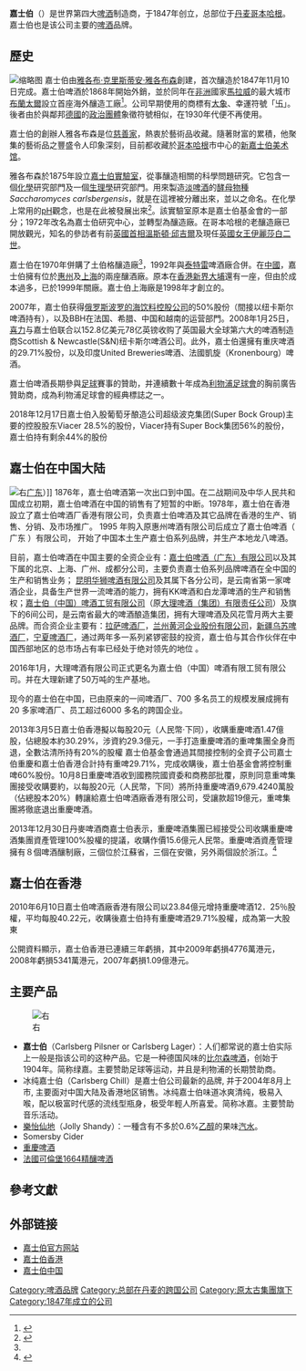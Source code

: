 {{noteTA
|T=zh-hans:嘉士伯; zh-hant:嘉士伯; zh-sg:皇帽;
|1=zh-hans:嘉士伯; zh-hant:嘉士伯; zh-sg:皇帽;
}}
{{Infobox company
| company_name = Carlsberg A/S
| company_logo = Carlsberg Group.png
| company_type = [[上市公司|上市公司]]（{{OMX|CSE1595|CARL A}}, {{OMXb|CSE1596|CARL B}}）
| company_slogan = Probably the best beer in the world
| foundation = {{start date and age|1847}}
| location =  {{DEN}}[[哥本哈根|哥本哈根]]
| founder = {{tsl|en|J. C. Jacobsen|雅各布·克里斯蒂安·雅各布森}}
| industry = [[飲料|飲料]]
| products = [[啤酒|啤酒]]、[[軟性飲料|軟性飲料]]
| revenue  =  600.5億[[丹麥克朗|丹麥克朗]]<small>（2010）</small><ref name="AR2010">{{cite web |url=http://www.carlsberggroup.com/Investor/DownloadCentre/Documents/Annual%20Report/Annual_report2010_English_Low.pdf |title=Annual Report 2010 |accessdate=3 March 2011 |publisher=Carlsberg Group |archive-date=2016-10-20 |archive-url=https://web.archive.org/web/20161020084508/http://www.carlsberggroup.com/investor/downloadcentre/Documents/Annual%20Report/Annual_report2010_English_Low.pdf |dead-url=no }}</ref>
| operating_income  =  102.5億丹麥克朗 <small>（2010）</small><ref name="AR2010" />
| net_income  =  53.51億丹麥克朗 <small>（2010）</small><ref name="AR2010" />
| assets  =  1442.3億丹麥克朗 <small>（2010年年底）</small><ref name="AR2010" />
| equity  =  696.3億丹麥克朗 <small>（2010年年底）</small><ref name="AR2010" />
| num_employees  =  41,400 <small>（[[full-time_equivalent|FTE]], average 2010）</small><ref name="AR2010" />
| subsid = [[可倫堡啤酒廠|可倫堡啤酒廠]]
| homepage  =  [http://www.carlsberg.com/ www.carlsberg.com]
}}
'''嘉士伯'''（{{lang|da|Carlsberg}}）是世界第四大[[啤酒|啤酒]]制造商，于1847年创立，总部位于[[丹麦|丹麦]][[哥本哈根|哥本哈根]]。嘉士伯也是该公司主要的[[啤酒|啤酒]]品牌。

== 歷史 ==
[[File:J_C_Jacobsen.jpg|缩略图]]
嘉士伯由[[雅各布·克里斯蒂安·雅各布森|雅各布·克里斯蒂安·雅各布森]]創建，首次釀造於1847年11月10日完成。嘉士伯啤酒於1868年開始外銷，並於同年在[[非洲|非洲]]國家[[馬拉威|馬拉威]]的最大城市[[布蘭太爾_(馬拉威)|布蘭太爾]]設立首座海外釀造工廠<ref name="autogenerated2">{{Cite web |url=http://www.carlsberggroup.com/Company/Timeline/Pages/History.aspx |title=Carlsberg – The Carlsberg History<!-- Bot generated title --> |accessdate=2011-01-23 |archive-date=2008-02-13 |archive-url=https://web.archive.org/web/20080213062037/http://www.carlsberggroup.com/Company/Timeline/Pages/History.aspx |dead-url=no }}</ref>。公司早期使用的商標有[[大象|大象]]、幸運符號「[[卐|卐]]」。後者由於與鄰邦[[德國|德國]]的[[納粹黨|政治團體]]象徵符號相似，在1930年代便不再使用。

嘉士伯的創辦人雅各布森是位[[慈善家|慈善家]]，熱衷於藝術品收藏。隨著財富的累積，他聚集的藝術品之豐盛令人印象深刻，目前都收藏於[[哥本哈根|哥本哈根]]市中心的[[新嘉士伯美术馆|新嘉士伯美术馆]]。

雅各布森於1875年設立[[嘉士伯實驗室|嘉士伯實驗室]]，從事釀造相關的科學問題研究。它包含一個[[化學|化學]]研究部門及一個[[生理學|生理學]]研究部門。用來製造[[淡啤酒|淡啤酒]]的[[酵母|酵母]][[物種|物種]]''Saccharomyces carlsbergensis''，就是在這裡被分離出來，並以之命名。在化學上常用的[[pH|pH]]觀念，也是在此被發展出來<ref name=euchems>{{cite web|url=http://www.euchems.org/Distinguished/20thCentury/sorensen.asp|title=Sørensen, Søren Peter Lauritz (1868–1939)|accessdate=2007-01-09|work=100 Distinguished European Chemists|publisher=European Association for Chemical and Molecular Sciences|deadurl=yes|archiveurl=https://web.archive.org/web/20061004013146/http://www.euchems.org/Distinguished/20thCentury/sorensen.asp|archivedate=2006-10-04}}</ref>。該實驗室原本是嘉士伯基金會的一部分；1972年改名為嘉士伯研究中心，並轉型為釀造廠。在哥本哈根的老釀造廠已開放觀光，知名的參訪者有前[[英國首相|英國首相]][[溫斯頓·邱吉爾|溫斯頓·邱吉爾]]及現任[[英國女王|英國女王]][[伊麗莎白二世|伊麗莎白二世]]。

嘉士伯在1970年併購了土伯格釀造廠<ref name="autogenerated2" />，1992年與[[泰特雷|泰特雷]]啤酒廠合併。在[[中國|中國]]，嘉士伯擁有位於[[惠州|惠州]]及[[上海|上海]]的兩座釀酒廠。原本在[[香港|香港]][[新界|新界]][[大埔_(香港)|大埔]]還有一座，但由於成本過多，已於1999年關廠。嘉士伯上海廠是1998年才創立的。

2007年，嘉士伯获得[[俄罗斯|俄罗斯]][[波罗的海饮料控股公司|波罗的海饮料控股公司]]的50%股份（間接以纽卡斯尔啤酒持有），以及BBH在法国、希腊、中国和越南的运营部門。2008年1月25日，[[喜力|喜力]]与嘉士伯联合以152.8亿美元78亿英镑收购了英国最大全球第六大的啤酒制造商Scottish & Newcastle(S&N)纽卡斯尔啤酒公司。此外，嘉士伯還擁有重庆啤酒的29.71%股份，以及印度United Breweries啤酒、法國凱旋（Kronenbourg）啤酒。

嘉士伯啤酒長期參與[[足球|足球]]賽事的贊助，并連續數十年成為[[利物浦足球會|利物浦足球會]]的胸前廣告贊助商，成為利物浦足球會的經典標誌之一。

2018年12月17日嘉士伯入股葡萄牙酿造公司超级波克集团(Super Bock Group)主要的控股股东Viacer 28.5%的股份，Viacer持有Super Bock集团56%的股份，嘉士伯持有剩余44%的股份

== 嘉士伯在中国大陆 ==
[[File:Carlsberg_beer.jpg|右]][[广东省|广东]]）]]
1876年，嘉士伯啤酒第一次出口到中国。在二战期间及中华人民共和国成立初期，嘉士伯啤酒在中国的销售有了短暂的中断。1978年，嘉士伯在香港設立了嘉士伯啤酒厂香港有限公司，负责嘉士伯啤酒及其它品牌在香港的生产、销售、分销、及市场推广。 1995 年购入原惠州啤酒有限公司后成立了嘉士伯啤酒（ 广东 ）有限公司， 开始了中国本土生产嘉士伯系列品牌，并生产本地龙八啤酒。

目前，嘉士伯啤酒在中国主要的全资企业有：[[嘉士伯啤酒（广东）|嘉士伯啤酒（广东）有限公司]]以及其下属的北京、上海、广州、成都分公司，主要负责嘉士伯系列品牌啤酒在全中国的生产和销售业务； [[昆明华狮啤酒有限公司|昆明华狮啤酒有限公司]]及其属下各分公司，是云南省第一家啤酒企业，具备生产世界一流啤酒的能力，拥有KK啤酒和白龙潭啤酒的生产和销售权；[[嘉士伯（中国）啤酒工贸有限公司|嘉士伯（中国）啤酒工贸有限公司]]（原[[大理啤酒（集团）有限责任公司|大理啤酒（集团）有限责任公司]]）及旗下的6间公司，是云南省最大的啤酒酿造集团，拥有大理啤酒及风花雪月两大主要品牌。而合资企业主要有：[[拉萨啤酒厂|拉萨啤酒厂]]，[[兰州黄河企业股份有限公司|兰州黄河企业股份有限公司]]，[[新疆乌苏啤酒厂|新疆乌苏啤酒厂]]，[[宁夏啤酒厂|宁夏啤酒厂]]，通过两年多一系列紧锣密鼓的投资，嘉士伯与其合作伙伴在中国西部地区的总市场占有率已经处于绝对领先的地位 。

2016年1月，大理啤酒有限公司正式更名为嘉士伯（中国）啤酒有限工贸有限公司。并在大理新建了50万吨的生产基地。

现今的嘉士伯在中国，已由原来的一间啤酒厂、700 多名员工的规模发展成拥有 20 多家啤酒厂、员工超过6000 多名的跨国企业。

2013年3月5日嘉士伯香港擬以每股20元（人民幣‧下同），收購重慶啤酒1.47億股，佔總股本約30.29%，涉資約29.3億元，一手打造重慶啤酒的重啤集團全身而退，全數沽清所持有20%的股權
嘉士伯基金會通過其間接控制的全資子公司嘉士伯重慶和嘉士伯香港合計持有重啤29.71%，完成收購後，嘉士伯基金會將控制重啤60%股份。10月8日重慶啤酒收到國務院國資委和商務部批覆，原則同意重啤集團接受收購要約，以每股20元（人民幣，下同）將所持重慶啤酒9,679.4240萬股（佔總股本20%）轉讓給嘉士伯啤酒廠香港有限公司，受讓款超19億元，重啤集團將徹底退出重慶啤酒。

2013年12月30日丹麥啤酒商嘉士伯表示，重慶啤酒集團已經接受公司收購重慶啤酒集團資產管理100%股權的提議，收購作價15.6億元人民幣。重慶啤酒資產管理擁有８個啤酒釀制廠，三個位於江蘇省，三個在安徽，另外兩個設於浙江。<ref>{{Cite web |url=http://rthk.hk/mobile/news/20131230/973974.htm |title=存档副本 |accessdate=2013-12-30 |archive-date=2013-12-30 |archive-url=https://web.archive.org/web/20131230232150/http://rthk.hk/mobile/news/20131230/973974.htm |dead-url=no }}</ref>

== 嘉士伯在香港 ==
2010年6月10日嘉士伯啤酒廠香港有限公司以23.84億元增持重慶啤酒12．25％股權，平均每股40.22元，收購後嘉士伯持有重慶啤酒29.71%股權，成為第一大股東

公開資料顯示，嘉士伯香港已連續三年虧損，其中2009年虧損4776萬港元，2008年虧損5341萬港元，2007年虧損1.09億港元。

== 主要产品 ==
[[File:Carlsberg_beers.jpg|右]]

* '''嘉士伯'''（Carlsberg Pilsner or Carlsberg Lager）：人们都常说的嘉士伯实际上一般是指该公司的这种产品。它是一种德国风味的[[比尔森啤酒|比尔森啤酒]]，创始于1904年。简称绿嘉。主要赞助足球等运动，并且是利物浦的长期赞助商。
* 冰纯嘉士伯（Carlsberg Chill）是嘉士伯公司最新的品牌, 并于2004年8月上市, 主要面对中国大陆及香港地区销售。冰纯嘉士伯味道冰爽清纯，极易入喉，配以极富时代感的流线型瓶身，极受年輕人所喜爱。简称冰嘉。主要赞助音乐活动。
* [[樂怡仙地|樂怡仙地]]（Jolly Shandy）：一種含有不多於0.6%[[乙醇|乙醇]]的果味[[汽水|汽水]]。
* Somersby Cider
* [[重慶啤酒|重慶啤酒]]
* [[法國可倫堡1664精釀啤酒|法國可倫堡1664精釀啤酒]]

== 參考文獻 ==
<div class="references-small">
<references></references>
</div>

== 外部链接 ==
{{Commonscat|Carlsberg}}
* [http://www.carlsberg.com/ 嘉士伯官方网站]{{Wayback|url=http://www.carlsberg.com/ |date=20180921052850 }}
* [http://www.carlsberg.com.hk/ 嘉士伯香港]{{Wayback|url=http://www.carlsberg.com.hk/ |date=20160111092828 }}
* [http://www.carlsberg.com.cn/ 嘉士伯中国]{{Wayback|url=http://www.carlsberg.com.cn/ |date=20180207025842 }}

{{OMXC20}}

[[Category:啤酒品牌|Category:啤酒品牌]]
[[Category:总部在丹麦的跨国公司|Category:总部在丹麦的跨国公司]]
[[Category:原太古集團旗下|Category:原太古集團旗下]]
[[Category:1847年成立的公司|Category:1847年成立的公司]]